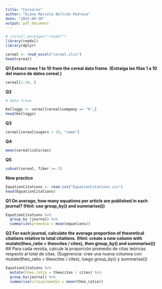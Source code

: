 ```yaml
---
title: "Cereales"
author: "Diana Marcela Beltrán Pedroza"
date: "2025-09-30"
output: pdf_document
---
```



```r
# install.packages("readxl")
library(readxl)
library(dplyr)

```
```r
cereal <- read_excel("cereal.xlsx")
head(cereal)


```
**Q1 Extract rows 1 to 10 from the cereal data frame. (Extraiga las filas 1 a 10 del marco de datos cereal.)**

```r
cereal[1:10, ]

```
**Q2**

```r
# data frane

Kelloggs <- cereal[cereal$company == "K",]
head(Kelloggs)

```
**Q3**

```r

cereal[cereal$sugars > 10, "name"]
```
 **Q4**
 
```r

mean(cereal$calories)
```
 **Q5**
 
```r
subset(cereal, fiber >= 2)
```
 
 **New practice **
 
```r
EquationCitations <- read.csv("EquationCitations.csv")
head(EquationCitations)
```
 
 **Q1 On average, how many equations per article are published in each journal? (Hint: use group_by() and summarise())** 
 
```r
EquationCitations %>%
  group_by (journal) %>%
  summarize(promedio = mean(equations))
```
 
 
**Q2 For each journal, calculate the average proportion of theoretical citations relative to total citations. (Hint: create a new column with mutate(theo_ratio = theocites / cites), then group_by() and summarise())**
## Para cada revista, calcule la proporción promedio de citas teóricas respecto al total de citas. (Sugerencia: cree una nueva columna con mutate(theo_ratio = theocites / cites), luego group_by() y summarise())

```r
EquationCitations %>%
  mutate(theo_ratio = theocites / cites) %>% 
  group_by(journal) %>% 
  summarise(citaspromedio = mean(theo_ratio))
```

